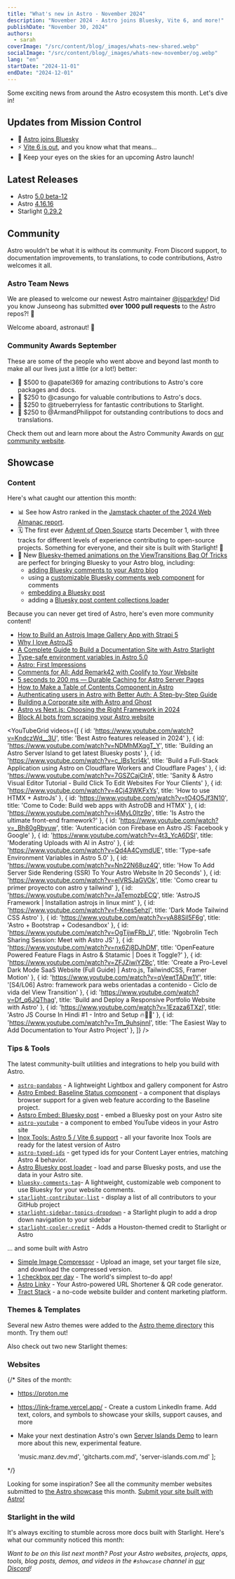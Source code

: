 ```yaml
---
title: "What's new in Astro - November 2024"
description: "November 2024 - Astro joins Bluesky, Vite 6, and more!"
publishDate: "November 30, 2024"
authors:
  - sarah
coverImage: "/src/content/blog/_images/whats-new-shared.webp"
socialImage: "/src/content/blog/_images/whats-new-november/og.webp"
lang: "en"
startDate: "2024-11-01"
endDate: "2024-12-01"
---
```


Some exciting news from around the Astro ecosystem this month. Let's dive in!

## Updates from Mission Control

- 🦋 [Astro joins Bluesky](https://bsky.app/profile/astro.build)
- ⚡ [Vite 6 is out](https://vite.dev/blog/announcing-vite6.html), and you know what that means...
- 🚀 Keep your eyes on the skies for an upcoming Astro launch!

## Latest Releases

- Astro [5.0 beta-12](https://github.com/withastro/astro/blob/refs/heads/next/packages/astro/CHANGELOG.md#500-beta12)
- Astro [4.16.16](https://github.com/withastro/astro/blob/refs/heads/main/packages/astro/CHANGELOG.md#41616)
- Starlight [0.29.2](https://github.com/withastro/starlight/blob/main/packages/starlight/CHANGELOG.md#0292)

## Community

Astro wouldn’t be what it is without its community. From Discord support, to documentation improvements, to translations, to code contributions, Astro welcomes it all.

### Astro Team News

We are pleased to welcome our newest Astro maintainer [@jsparkdev](https://astro.badg.es/contributor/jsparkdev/)! Did you know Junseong has submitted **over 1000 pull requests** to the Astro repos?! 🤯

Welcome aboard, astronaut! 🫡 

### Community Awards September

These are some of the people who went above and beyond last month to make all our lives just a little (or a lot!) better:

- 🌟 $500 to @apatel369 for amazing contributions to Astro's core packages and docs.
- 🚀 $250 to @casungo for valuable contributions to Astro's docs.
- 🎈 $250 to @trueberryless for fantastic contributions to Starlight.
- 🎊 $250 to @ArmandPhilippot for outstanding contributions to docs and translations.

Check them out and learn more about the Astro Community Awards on [our community website](https://community.astro.build).

## Showcase

### Content

Here's what caught our attention this month: 

- 📊 See how Astro ranked in the [Jamstack chapter of the 2024 Web Almanac report](https://almanac.httparchive.org/en/2024/jamstack).
- 🗓 The first ever [Advent of Open Source](https://adventofopensource.com/) starts December 1, with three tracks for different levels of experience contributing to open-source projects. Something for everyone, and their site is built with Starlight! 🌟
- 🦋 New [Bluesky-themed animations on the ViewTransitions Bag Of Tricks](https://vtbag.dev/) are perfect for bringing Bluesky to your Astro blog, including:
  - [adding Bluesky comments to your Astro blog](https://blog.jade0x.com/post/adding-bluesky-comments-to-your-astro-blog/)
  - using a [customizable Bluesky comments web component](https://github.com/ascorbic/bluesky-comments-tag) for comments
  - [embedding a Bluesky post](https://astro-embed.netlify.app/components/bluesky/)
  - adding a [Bluesky post content collections loader](https://github.com/ascorbic/astro-loaders/tree/main/packages/bluesky) 

Because you can never get tired of Astro, here's even more community content!

- [How to Build an Astrojs Image Gallery App with Strapi 5](https://strapi.io/blog/how-to-build-an-astrojs-image-gallery-app-with-strapi-5)
- [Why I love AstroJS](https://gauravsachdeva.in/article/why-i-love-astro-js/)
- [A Complete Guide to Build a Documentation Site with Astro Starlight](https://h1tags.hashnode.dev/how-to-build-documentation-site-with-astro-starlight)
- [Type-safe environment variables in Astro 5.0](https://bryanlrobinson.com/blog/type-safe-environment-variables-in-astro-5-0/)
- [Astro: First Impressions](https://isaaccorbrey.com/notes/astrojs-first-impressions)
- [Comments for All: Add Remark42 with Coolify to Your Website](https://billyle.dev/posts/comments-for-all-add-remark42-with-coolify-to-your-website)
- [5 seconds to 200 ms — Durable Caching for Astro Server Pages](https://astro.party/5-seconds-to-200-ms-durable-caching-for-astro-server-pages~o87a2)
- [How to Make a Table of Contents Component in Astro](https://cosmicthemes.com/blog/astro-table-of-contents-component/)
- [Authenticating users in Astro with Better Auth: A Step-by-Step Guide](https://www.launchfa.st/blog/astro-better-auth)
- [Building a Corporate site with Astro and Ghost](https://artabric.com/post/building-a-corporate-site-with-astro-and-ghost/)
- [Astro vs Next.js: Choosing the Right Framework in 2024](https://www.launchfa.st/blog/astro-vs-nextjs-choosing-the-right-framework-in-2024)
- [Block AI bots from scraping your Astro website](https://www.madebydusk.com/journal/block-ai-bots/)

<YouTubeGrid
  videos={[
    { id: 'https://www.youtube.com/watch?v=KndczWd__3U', title: 'Best Astro features released in 2024' },
    { id: 'https://www.youtube.com/watch?v=NDMhMXqgT_Y', title: 'Building an Astro Server Island to get latest Bluesky posts' },
    { id: 'https://www.youtube.com/watch?v=c_IBs1crl4k', title: 'Build a Full-Stack Application using Astro on Cloudflare Workers and Cloudflare Pages' },
    { id: 'https://www.youtube.com/watch?v=7GSZCajClrA', title: 'Sanity & Astro Visual Editor Tutorial - Build Click To Edit Websites For Your Clients' },
    { id: 'https://www.youtube.com/watch?v=4Cj43WKFxYs', title: 'How to use HTMX + AstroJs' },
    { id: 'https://www.youtube.com/watch?v=tO4O5Jf3N10', title: 'Come to Code: Build web apps with AstroDB and HTMX' },
    { id: 'https://www.youtube.com/watch?v=i4MyL0Itz9o', title: 'Is Astro the ultimate front-end framework?' },
    { id: 'https://www.youtube.com/watch?v=_Bh80gRbyuw', title: 'Autenticación con Firebase en Astro JS: Facebook y Google' },
    { id: 'https://www.youtube.com/watch?v=4t3_YcA6DSI', title: 'Moderating Uploads with AI in Astro' },
    { id: 'https://www.youtube.com/watch?v=Qd4A4CymdUE', title: 'Type-safe Environment Variables in Astro 5.0' },
    { id: 'https://www.youtube.com/watch?v=Nn22N68uz4Q', title: 'How To Add Server Side Rendering (SSR) To Your Astro Website In 20 Seconds' },
    { id: 'https://www.youtube.com/watch?v=elVRSJaGVOk', title: 'Como crear tu primer proyecto con astro y tailwind' },
    { id: 'https://www.youtube.com/watch?v=JaTemozbECQ', title: 'AstroJS Framework | Installation astrojs in linux mint' },
    { id: 'https://www.youtube.com/watch?v=f-Knes5ehzI', title: 'Dark Mode Tailwind CSS Astro' },
    { id: 'https://www.youtube.com/watch?v=yA88Sil5F6g', title: 'Astro + Bootstrap + Codesandbox' },
    { id: 'https://www.youtube.com/watch?v=OgTijwFRb_U', title: 'Ngobrolin Tech Sharing Session: Meet with Astro JS' },
    { id: 'https://www.youtube.com/watch?v=nx6Zj8DJhDM', title: 'OpenFeature Powered Feature Flags in Astro & Statamic | Does it Toggle?' },
    { id: 'https://www.youtube.com/watch?v=ZFJZiwiYZBc', title: 'Create a Pro-Level Dark Mode SaaS Website (Full Guide) | Astro.js, TailwindCSS, Framer Motion' },
    { id: 'https://www.youtube.com/watch?v=qVewtTADw1Y', title: '[S4/L06] Astro: framework para webs orientadas a contenido - Ciclo de vida del View Transition' },
    { id: 'https://www.youtube.com/watch?v=Df_q6JQThag', title: 'Build and Deploy a Responsive Portfolio Website with Astro' },
    { id: 'https://www.youtube.com/watch?v=1Ezaza6TXzI', title: 'Astro JS Course In Hindi #1 - Intro and Setup 🔥🧑‍🚀' },
    { id: 'https://www.youtube.com/watch?v=Tm_9uhsjnnI', title: 'The Easiest Way to Add Documentation to Your Astro Project' },
  ]}
/> 

### Tips & Tools

The latest community-built utilities and integrations to help you build with Astro.

- [`astro-pandabox`](https://github.com/SaintSin/astro-pandabox) - A lightweight Lightbox and gallery component for Astro
- [Astro Embed: Baseline Status component](https://astro-embed.netlify.app/components/baseline-status/) - a component that displays browser support for a given web feature according to the Baseline project.
- [Astsro Embed: Bluesky post](https://astro-embed.netlify.app/components/bluesky/) - embed a Bluesky post on your Astro site
- [`astro-youtube`](https://www.npmjs.com/package/@barcia/astro-youtube) - a component to embed YouTube videos in your Astro site
- [Inox Tools: Astro 5 / Vite 6 support](https://inox-tools-git-feat-astro-5-fryuni-pro.vercel.app/) - all your favorite Inox Tools are ready for the latest version of Astro
- [`astro-typed-ids`](https://github.com/florian-lefebvre/astro-typed-ids) - get typed ids for your Content Layer entries, matching Astro 4 behavior.
- [Astro Bluesky post loader](https://github.com/ascorbic/astro-loaders/tree/main/packages/bluesky) - load and parse Bluesky posts, and use the data in your Astro site.
- [`bluesky-comments-tag`](https://github.com/ascorbic/bluesky-comments-tag)- A lightweight, customizable web component to use Bluesky for your website comments.
- [`starlight-contributor-list`](https://github.com/trueberryless-org/starlight-contributor-list) - display a list of all contributors to your GitHub project
- [`starlight-sidebar-topics-dropdown`](https://github.com/trueberryless-org/starlight-sidebar-topics-dropdown) - a Starlight plugin to add a drop down navigation to your sidebar
- [`starlight-cooler-credit`](https://github.com/trueberryless-org/starlight-cooler-credit) - Adds a Houston-themed credit to Starlight or Astro

... and some built *with* Astro

- [Simple Image Compressor](https://simple-image-compress.vercel.app/) - Upload an image, set your target file size, and download the compressed version.
- [1 checkbox per day](https://simplest-todo.pages.dev/) - The world's simplest to-do app! 
- [Astro Linky](https://astrolinky.netlify.app/) - Your Astro-powered URL Shortener & QR code generator.
- [Tract Stack](https://tractstack.com/) - a no-code website builder and content marketing platform.

### Themes & Templates

Several new Astro themes were added to the [Astro theme directory](https://astro.build/themes/) this month. Try them out!

<ThemeGrid date={frontmatter.startDate} />

Also check out two new Starlight themes:


### Websites

{/* 
Sites of the month:

- https://proton.me
- https://link-frame.vercel.app/ - Create a custom LinkedIn frame. Add text, colors, and symbols to showcase your skills, support causes, and more
- Make your next destination Astro's own [Server Islands Demo](https://server-islands.com) to learn more about this new, experimental feature.

  'music.manz.dev.md',
  'gitcharts.com.md',
  'server-islands.com.md'
]; 

<ShowcaseGridById ids={monthlySites} /> 

<MonthlyShowcaseGrid startDate={frontmatter.startDate} endDate={frontmatter.endDate} exclude={monthlySites} /> */}

Looking for some inspiration? See all the community member websites submitted to [the Astro showcase](https://astro.build/showcase/) this month. [Submit your site built with Astro!](https://astro.build/showcase/submit/)

<MonthlyShowcaseGrid startDate={frontmatter.startDate} endDate={frontmatter.endDate} />

### Starlight in the wild

It's always exciting to stumble across more docs built with Starlight. Here's what our community noticed this month:

<MonthlyShowcaseGrid starlight startDate={frontmatter.startDate} endDate={frontmatter.endDate} />

*Want to be on this list next month? Post your Astro websites, projects, apps, tools, blog posts, demos, and videos in the `#showcase` channel in [our Discord](https://astro.build/chat)!*

